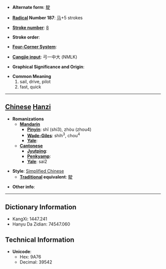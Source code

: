 * '''Alternate form''': [[駛]]

* '''[[Wiktionary:Chinese radical index| Radical]] Number 187''': [[Wiktionary:Chinese radical index 马|马]]+5 strokes

* '''[[Wiktionary:Chinese total strokes index|Stroke number]]''': [[Wiktionary:Chinese total strokes index 8|8]]

* '''Stroke order''': 

* '''[[Wiktionary:Chinese four corner index|Four-Corner System]]''': 

* '''[[Wiktionary:Chinese Cangjie index|Cangjie input]]''': 弓一中大 (NMLK)

* '''Graphical Significance and Origin''': 

* '''Common Meaning'''
*#sail, drive, pilot
*# fast, quick


----

== [[Chinese]] [[Hanzi]] ==

* '''Romanizations'''
** '''[[Mandarin]]'''
*** '''[[Pinyin]]''': shǐ (shi3), zhòu (zhou4)
*** '''[[Wade-Giles]]''': shih<sup>3</sup>, chou<sup>4</sup>
*** '''[[Yale]]''': 
** '''[[Cantonese]]'''
*** '''[[Jyutping]]''':
*** '''[[Penkyamp]]''': 
*** '''[[Yale]]''': sai2

* '''Style''': [[Simplified Chinese]] 
** '''[[Traditional Chinese|Traditional]] equivalent''': [[駛]]

* '''Other info''': 

----

== Dictionary Information ==

* KangXi: 1447.241
* Hanyu Da Zidian: 74547.060

== Technical Information ==

* '''Unicode''':
** Hex: 9A76
** Decimal: 39542